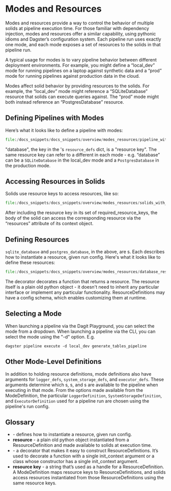 
<DynamicMetaTags title="Modes and Resources | Dagster" />

# Modes and Resources

Modes and resources provide a way to control the behavior of multiple solids at pipeline execution time.  For those familiar with dependency injection, modes and resources offer a similar capability, using pythonic idioms and Dagster’s configuration system.  Each pipeline run uses exactly one mode, and each mode exposes a set of resources to the solids in that pipeline run.

A typical usage for modes is to vary pipeline behavior between different deployment environments.  For example, you might define a “local_dev” mode for running pipelines on a laptop against synthetic data and a “prod” mode for running pipelines against production data in the cloud.

Modes affect solid behavior by providing resources to the solids.  For example, the “local_dev” mode might reference a “SQLiteDatabase” resource that solids can execute queries against.  The “prod” mode might both instead reference an “PostgresDatabase” resource.

## Defining Pipelines with Modes

Here’s what it looks like to define a pipeline with modes:
```python literalinclude caption=pipeline_with_modes.py
file:/docs_snippets/docs_snippets/overview/modes_resources/pipeline_with_modes.py
```

"database", the key in the <PyObject module="dagster" object="ModeDefinition" displayText="ModeDefinition" />'s `resource_defs` dict, is a "resource key".  The same resource key can refer to a different <PyObject module="dagster" object="ResourceDefinition" displayText="ResourceDefinition" /> in each mode - e.g. “database” can be a `SQLiteDatabase` in the local_dev mode and a `PostgresDatabase` in the production mode.

## Accessing Resources in Solids

Solids use resource keys to access resources, like so:

```python literalinclude caption=solids_with_resources.py
file:/docs_snippets/docs_snippets/overview/modes_resources/solids_with_resources.py
```

After including the resource key in its set of required_resource_keys, the body of the solid can access the corresponding resource via the “resources” attribute of its context object.

## Defining Resources

`sqlite_database` and `postgres_database`, in the <PyObject module="dagster" object="ModeDefinition" displayText="ModeDefinition" /> above, are <PyObject module="dagster" object="ResourceDefinition" displayText="ResourceDefinition" />s. Each describes how to instantiate a resource, given run config.  Here's what it looks like to define these resources:

```python literalinclude caption=database_resources.py
file:/docs_snippets/docs_snippets/overview/modes_resources/database_resources.py
```

The <PyObject module="dagster" object="resource" displayText="@resource" /> decorator decorates a function that returns a resource.  The resource itself is a plain old python object - it doesn't need to inherit any particular interface or implement any particular functionality.  ResourceDefinitions may have a config schema, which enables customizing them at runtime.

## Selecting a Mode

When launching a pipeline via the Dagit Playground, you can select the mode from a dropdown.  When launching a pipeline via the CLI, you can select the mode using the "-d" option.  E.g.

<!-- TODO: add a screenshot -->

```
dagster pipeline execute -d local_dev generate_tables_pipeline
```

## Other Mode-Level Definitions

In addition to holding resource definitions, mode definitions also have arguments for `logger_defs`, `system_storage_defs`, and `executor_defs`.  These arguments determine which <PyObject module="dagster" object="LoggerDefinition" displayText="LoggerDefinition" />s, <PyObject module="dagster" object="SystemStorageDefinition" displayText="SystemStorageDefinition" />s, and <PyObject module="dagster" object="ExecutorDefinition" displayText="ExecutorDefinition" />s are available to the pipeline when executing in that mode.  From the options made available from the ModeDefinition, the particular `LoggerDefinition`, `SystemStorageDefinition`, and `ExecutorDefinition` used for a pipeline run are chosen using the pipeline's run config.

## Glossary

* <PyObject module="dagster" object="ResourceDefinition" displayText="ResourceDefinition" /> - defines how to instantiate a resource, given run config.
* **resource** - a plain old python object instantiated from a ResourceDefinition and made available to solids at execution time.
* <PyObject module="dagster" object="resource" displayText="@resource" /> - a decorator that makes it easy to construct ResourceDefinitions.  It’s used to decorate a function with a single init_context argument or a class whose constructor has a single init_context argument.
* **resource key** - a string that’s used as a handle for a ResourceDefinition.  A ModeDefinition maps resource keys to ResourceDefinitions, and solids access resources instantiated from those ResourceDefinitions using the same resource keys.
